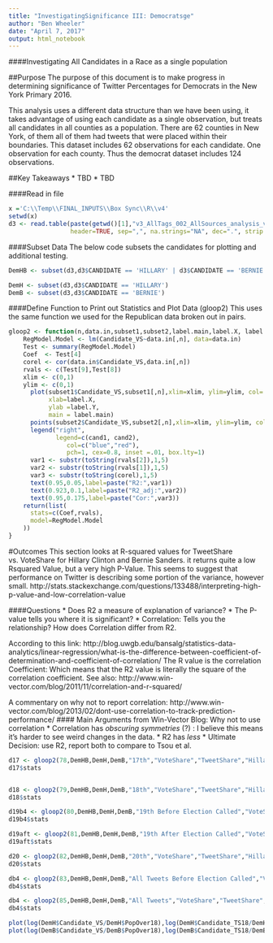 ```yaml
---
title: "InvestigatingSignificance III: Democratsge"
author: "Ben Wheeler"
date: "April 7, 2017"
output: html_notebook
---
```

####Investigating All Candidates in a Race as a single population

##Purpose
The purpose of this document is to make progress in determining significance of Twitter Percentages for Democrats in the New York Primary 2016.

This analysis uses a different data structure than we have been using, it takes advantage of using each candidate as a single observation, but treats all candidates in all counties as a population. There are 62 counties in New York, of them all of them had tweets that were placed within their boundaries. This dataset includes 62 observations for each candidate. One observation for each county. Thus the democrat dataset includes 124 observations.

##Key Takeaways
* TBD
* TBD

####Read in file
```r
x ='C:\\Temp\\FINAL_INPUTS\\Box Sync\\R\\v4'
setwd(x)
d3 <- read.table(paste(getwd()[1],"v3_AllTags_002_AllSources_analysis_v3_310.csv",sep = '/'),
                 header=TRUE, sep=",", na.strings="NA", dec=".", strip.white=TRUE)
```


####Subset Data
The below code subsets the candidates for plotting and additional testing.

```r
DemHB <- subset(d3,d3$CANDIDATE == 'HILLARY' | d3$CANDIDATE == 'BERNIE')

DemH <- subset(d3,d3$CANDIDATE == 'HILLARY')
DemB <- subset(d3,d3$CANDIDATE == 'BERNIE')

```

####Define Function to Print out Statistics and Plot Data (gloop2)
This uses the same function we used for the Republican data broken out in pairs.
```r
gloop2 <- function(n,data.in,subset1,subset2,label.main,label.X, label.Y,cand1,cand2){
    RegModel.Model <- lm(Candidate_VS~data.in[,n], data=data.in)
    Test <- summary(RegModel.Model)
    Coef  <- Test[4]
    corel <- cor(data.in$Candidate_VS,data.in[,n])
    rvals <- c(Test[9],Test[8])
    xlim <- c(0,1)
    ylim <- c(0,1)
      plot(subset1$Candidate_VS,subset1[,n],xlim=xlim, ylim=ylim, col='Blue',
           xlab=label.X,
           ylab =label.Y,
           main = label.main)
      points(subset2$Candidate_VS,subset2[,n],xlim=xlim, ylim=ylim, col='Red')
      legend("right", 
             legend=c(cand1, cand2),
                col=c("blue","red"), 
                pch=1, cex=0.8, inset =.01, box.lty=1)
      var1 <- substr(toString(rvals[2]),1,5)
      var2 <- substr(toString(rvals[1]),1,5)
      var3 <- substr(toString(corel),1,5)
      text(0.95,0.05,label=paste("R2:",var1))
      text(0.923,0.1,label=paste("R2_adj:",var2))
      text(0.95,0.175,label=paste("Cor:",var3))
    return(list(
      stats=c(Coef,rvals),
      model=RegModel.Model
    ))      
}
```


#Outcomes
This section looks at R-squared values for TweetShare vs. VoteShare for Hillary Clinton and Bernie Sanders.
it returns quite a low Rsquared Value, but a very high P-Value.  This seems to suggest that performance on Twitter is describing some portion of the variance, however small. 
http://stats.stackexchange.com/questions/133488/interpreting-high-p-value-and-low-correlation-value

####Questions
* Does R2 a measure of explanation of variance?
* The P-value tells you where it is significant?
* Correlation: Tells you the relationship? How does Correlation differ from R2.

According to this link: http://blog.uwgb.edu/bansalg/statistics-data-analytics/linear-regression/what-is-the-difference-between-coefficient-of-determination-and-coefficient-of-correlation/
The R value is the correlation Coefficient: Which means that the R2 value is literally the square of the correlation coefficient.
See also: http://www.win-vector.com/blog/2011/11/correlation-and-r-squared/

A commentary on why not to report correlation:
http://www.win-vector.com/blog/2013/02/dont-use-correlation-to-track-prediction-performance/
#### Main Arguments from Win-Vector Blog: Why not to use correlation
* Correlation has *obscuring symmetries* (?) : I believe this means it's harder to see weird changes in the data.
* R2 has *less*
* Ultimate Decision: use R2, report both to compare to Tsou et al.



```r
d17 <- gloop2(78,DemHB,DemH,DemB,"17th","VoteShare","TweetShare","Hillary","Bernie")
d17$stats


d18 <- gloop2(79,DemHB,DemH,DemB,"18th","VoteShare","TweetShare","Hillary","Bernie")
d18$stats

d19b4 <- gloop2(80,DemHB,DemH,DemB,"19th Before Election Called","VoteShare","TweetShare","Hillary","Bernie")
d19b4$stats

d19aft <- gloop2(81,DemHB,DemH,DemB,"19th After Election Called","VoteShare","TweetShare","Hillary","Bernie")
d19aft$stats

d20 <- gloop2(82,DemHB,DemH,DemB,"20th","VoteShare","TweetShare","Hillary","Bernie")
d20$stats

db4 <- gloop2(83,DemHB,DemH,DemB,"All Tweets Before Election Called","VoteShare","TweetShare","Hillary","Bernie")
db4$stats

db4 <- gloop2(85,DemHB,DemH,DemB,"All Tweets","VoteShare","TweetShare","Hillary","Bernie")
db4$stats

```

```r
plot(log(DemH$Candidate_VS/DemH$PopOver18),log(DemH$Candidate_TS18/DemH$PopOver18))
plot(log(DemB$Candidate_VS/DemB$PopOver18),log(DemB$Candidate_TS18/DemB$PopOver18))

```
